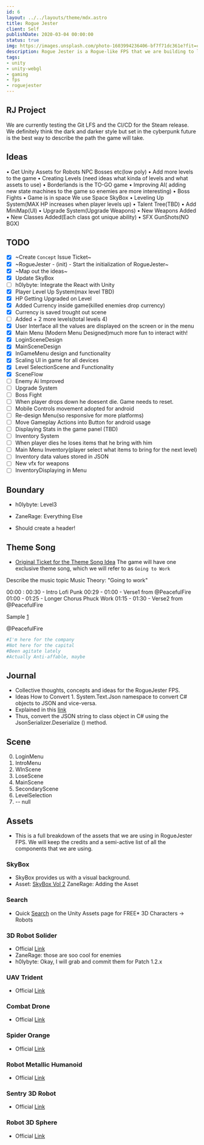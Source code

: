 ```yaml
---
id: 6
layout: ../../layouts/theme/mdx.astro
title: Rogue Jester
client: Self
publishDate: 2020-03-04 00:00:00
status: true
img: https://images.unsplash.com/photo-1603994236406-bf7f71dc361e?fit=crop&w=1400&h=700&q=75
description: Rogue Jester is a Rogue-like FPS that we are building to learn more about Unity.
tags:
- unity
- unity-webgl
- gaming
- fps
- roguejester
---
```


## RJ Project

We are currently testing the Git LFS and the CI/CD for the Steam release. We definitely think the dark and darker style but set in the cyberpunk future is the best way to describe the path the game will take.

## Ideas

• Get Unity Assets for Robots NPC Bosses etc(low poly)
• Add more levels to the game
• Creating Levels (need ideas what kinda of levels and what assets to use)
• Borderlands is the TO-GO game
• Improving AI( adding new state machines to the game so enemies are more interesting)
• Boss Fights
• Game is in space We use Space SkyBox
• Leveling Up System(MAX HP increases when player levels up)
• Talent Tree(TBD)
• Add MiniMap(UI)
• Upgrade System(Upgrade Weapons)
• New Weapons Added
• New Classes Added(Each class got unique ability)
• SFX GunShots(NO BGX)

## TODO

- [x] ~Create `Concept` Issue Ticket~
- [x] ~RogueJester - (init) - Start the initialization of RogueJester~
- [x] ~Map out the ideas~
- [x] Update SkyBox
- [ ] h0lybyte: Integrate the React with Unity
- [x] Player Level Up System(max level TBD)
- [x] HP Getting Upgraded on Level
- [x] Added Currency inside game(killed enemies drop currency)
- [x] Currency is saved trought out scene
- [ ] Added + 2 more levels(total levels 4)
- [x] User Interface all the values are displayed on the screen or in the menu
- [x] Main Menu (Modern Menu Designed)much more fun to interact with!
- [x] LoginSceneDesign
- [x] MainSceneDesign
- [x] InGameMenu design and functionality
- [x] Scaling UI in game for all devices
- [x] Level SelectionScene and Functionality
- [x] SceneFlow
- [ ] Enemy Ai Improved
- [ ] Upgrade System
- [ ] Boss Fight
- [ ] When player drops down he doesent die. Game needs to reset.
- [ ] Mobile Controls movement adopted for android
- [ ] Re-design Menu(so responsive for more platforms)
- [ ] Move Gameplay Actions into Button for android usage
- [ ] Displaying Stats in the game panel (TBD)
- [ ] Inventory System
- [ ] When player dies he loses items that he bring with him
- [ ] Main Menu Inventory(player select what items to bring for the next level)
- [ ] Inventory data values stored in JSON
- [ ] New vfx for weapons
- [ ] InventoryDisplaying in Menu

## Boundary

- h0lybyte: Level3
- ZaneRage: Everything Else

- Should create a header!

## Theme Song

- [Original Ticket for the Theme Song Idea](https://github.com/KBVE/kbve.com/issues/43)
The game will have one exclusive theme song, which we will refer to as `Going to Work`

Describe the music topic
Music Theory: "Going to work"

00:00 : 00:30 - Intro Lofi Punk
00:29 - 01:00 - Verse1 from @PeacefulFire
01:00 - 01:25 - Longer Chorus Phuck Work
01:15 - 01:30 - Verse2 from @PeacefulFire

Sample [1](https://www.youtube.com/watch?v=Wqb39YhgTgs)

@PeacefulFire
```yaml
#I'm here for the company
#Not here for the capital
#Been agitate lately
#Actually Anti-affable, maybe
```


## Journal

- Collective thoughts, concepts and ideas for the RogueJester FPS.
- Ideas How to Convert 1.  System.Text.Json namespace to convert C# objects to JSON and vice-versa.
- Explained in this [link](https://www.tutorialsteacher.com/articles/convert-object-to-json-in-csharp#:~:text=The.NET%205%20framework%20provides%20the%20built-in%20JsonSerializer%20class,built-in%20JsonSerializer%20class%20that%20converts%20objects%20to%20JSON)
- Thus, convert the JSON string to class object in C# using the JsonSerializer.Deserialize () method.

## Scene

0. LoginMenu
1. IntroMenu
2. WInScene
3. LoseScene
4. MainScene
5. SecondaryScene
6. LevelSelection
7. -- null


## Assets

- This is a full breakdown of the assets that we are using in RogueJester FPS. We will keep the credits and a semi-active list of all the components that we are using.

### SkyBox

- SkyBox provides us with a visual background.
- Asset: [SkyBox Vol 2](https://assetstore.unity.com/packages/2d/textures-materials/sky/skybox-volume-2-nebula-3392)
  ZaneRage: Adding the Asset

### Search

- Quick [Search](https://assetstore.unity.com/?category=3d%2Fcharacters%2Frobots&free=true&orderBy=1) on the Unity Assets page for FREE* 3D Characters -> Robots

### 3D Robot Solider

- Official [Link](https://assetstore.unity.com/packages/3d/characters/robots/robot-soldier-142438)
- ZaneRage: those are soo cool for enemies
- h0lybyte: Okay, I will grab and commit them for Patch 1.2.x

### UAV Trident

- Official [Link](https://assetstore.unity.com/packages/3d/vehicles/space/uav-trident-46128)

### Combat Drone

- Official [Link](https://assetstore.unity.com/packages/3d/low-poly-combat-drone-82234)

### Spider Orange

- Official [Link](https://assetstore.unity.com/packages/3d/characters/robots/spider-orange-181154)

### Robot Metallic Humanoid

- Official [Link](https://assetstore.unity.com/packages/3d/characters/robots/robot-metallic-humanoid-171295)

### Sentry 3D Robot

- Official [Link](https://assetstore.unity.com/packages/3d/characters/robots/sentry-robot-222899)

### Robot 3D Sphere

- Official [Link](https://assetstore.unity.com/packages/3d/characters/robots/robot-sphere-136226)
